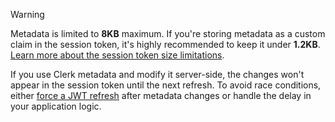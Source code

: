 > [!WARNING]
> Metadata is limited to **8KB** maximum. If you're storing metadata as a custom claim in the session token, it's highly recommended to keep it under **1.2KB**. [Learn more about the session token size limitations](/docs/guides/how-clerk-works/session-tokens#size-limitations).
>
> If you use Clerk metadata and modify it server-side, the changes won't appear in the session token until the next refresh. To avoid race conditions, either [force a JWT refresh](/docs/guides/development/force-token-refresh) after metadata changes or handle the delay in your application logic.

